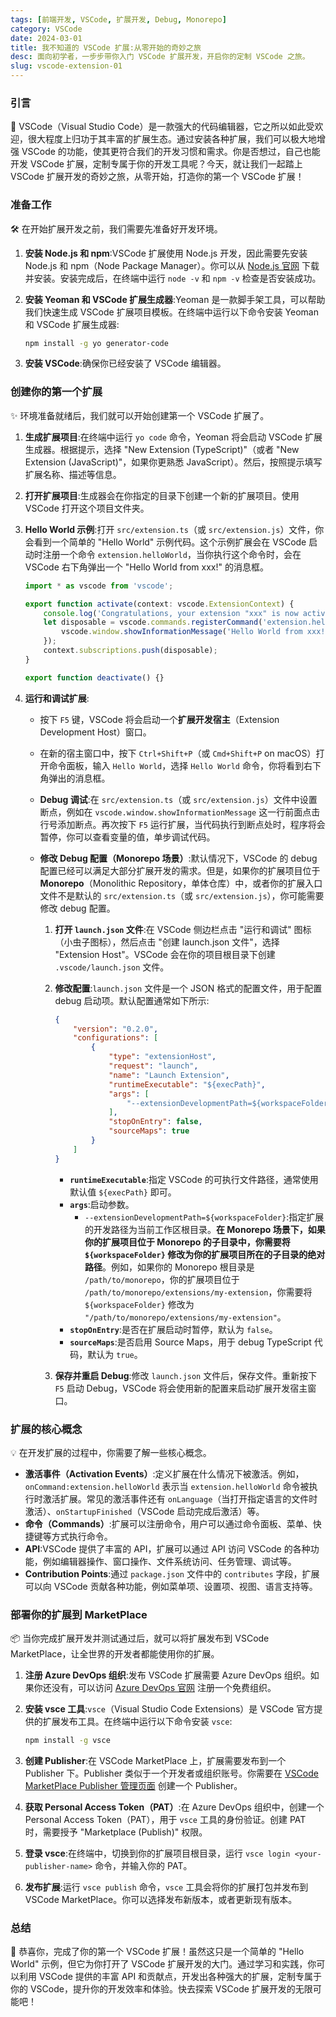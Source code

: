 ```yaml
---
tags: [前端开发, VSCode, 扩展开发, Debug, Monorepo]
category: VSCode
date: 2024-03-01
title: 我不知道的 VSCode 扩展:从零开始的奇妙之旅
desc: 面向初学者，一步步带你入门 VSCode 扩展开发，开启你的定制 VSCode 之旅。
slug: vscode-extension-01
---
```


### 引言

🚀 VSCode（Visual Studio Code）是一款强大的代码编辑器，它之所以如此受欢迎，很大程度上归功于其丰富的扩展生态。通过安装各种扩展，我们可以极大地增强 VSCode 的功能，使其更符合我们的开发习惯和需求。你是否想过，自己也能开发 VSCode 扩展，定制专属于你的开发工具呢？今天，就让我们一起踏上 VSCode 扩展开发的奇妙之旅，从零开始，打造你的第一个 VSCode 扩展！

### 准备工作

🛠️ 在开始扩展开发之前，我们需要先准备好开发环境。

1. **安装 Node.js 和 npm**:VSCode 扩展使用 Node.js 开发，因此需要先安装 Node.js 和 npm（Node Package Manager）。你可以从 [Node.js 官网](https://nodejs.org/) 下载并安装。安装完成后，在终端中运行 `node -v` 和 `npm -v` 检查是否安装成功。

2. **安装 Yeoman 和 VSCode 扩展生成器**:Yeoman 是一款脚手架工具，可以帮助我们快速生成 VSCode 扩展项目模板。在终端中运行以下命令安装 Yeoman 和 VSCode 扩展生成器:
   ```bash
   npm install -g yo generator-code
   ```

3. **安装 VSCode**:确保你已经安装了 VSCode 编辑器。

### 创建你的第一个扩展

✨ 环境准备就绪后，我们就可以开始创建第一个 VSCode 扩展了。

1. **生成扩展项目**:在终端中运行 `yo code` 命令，Yeoman 将会启动 VSCode 扩展生成器。根据提示，选择 "New Extension (TypeScript)"（或者 "New Extension (JavaScript)"，如果你更熟悉 JavaScript）。然后，按照提示填写扩展名称、描述等信息。

2. **打开扩展项目**:生成器会在你指定的目录下创建一个新的扩展项目。使用 VSCode 打开这个项目文件夹。

3. **Hello World 示例**:打开 `src/extension.ts`（或 `src/extension.js`）文件，你会看到一个简单的 "Hello World" 示例代码。这个示例扩展会在 VSCode 启动时注册一个命令 `extension.helloWorld`，当你执行这个命令时，会在 VSCode 右下角弹出一个 "Hello World from xxx!" 的消息框。

   ```typescript
   import * as vscode from 'vscode';

   export function activate(context: vscode.ExtensionContext) {
       console.log('Congratulations, your extension "xxx" is now active!');
       let disposable = vscode.commands.registerCommand('extension.helloWorld', () => {
           vscode.window.showInformationMessage('Hello World from xxx!');
       });
       context.subscriptions.push(disposable);
   }

   export function deactivate() {}
   ```

4. **运行和调试扩展**:

   - 按下 `F5` 键，VSCode 将会启动一个**扩展开发宿主**（Extension Development Host）窗口。
   - 在新的宿主窗口中，按下 `Ctrl+Shift+P`（或 `Cmd+Shift+P` on macOS）打开命令面板，输入 `Hello World`，选择 `Hello World` 命令，你将看到右下角弹出的消息框。
   - **Debug 调试**:在 `src/extension.ts`（或 `src/extension.js`）文件中设置断点，例如在 `vscode.window.showInformationMessage` 这一行前面点击行号添加断点。再次按下 `F5` 运行扩展，当代码执行到断点处时，程序将会暂停，你可以查看变量的值，单步调试代码。

   - **修改 Debug 配置（Monorepo 场景）**:默认情况下，VSCode 的 debug 配置已经可以满足大部分扩展开发的需求。但是，如果你的扩展项目位于 **Monorepo**（Monolithic Repository，单体仓库）中，或者你的扩展入口文件不是默认的 `src/extension.ts`（或 `src/extension.js`），你可能需要修改 debug 配置。

     1. **打开 `launch.json` 文件**:在 VSCode 侧边栏点击 "运行和调试" 图标（小虫子图标），然后点击 "创建 launch.json 文件"，选择 "Extension Host"。VSCode 会在你的项目根目录下创建 `.vscode/launch.json` 文件。

     2. **修改配置**:`launch.json` 文件是一个 JSON 格式的配置文件，用于配置 debug 启动项。默认配置通常如下所示:

        ```json
        {
            "version": "0.2.0",
            "configurations": [
                {
                    "type": "extensionHost",
                    "request": "launch",
                    "name": "Launch Extension",
                    "runtimeExecutable": "${execPath}",
                    "args": [
                        "--extensionDevelopmentPath=${workspaceFolder}"
                    ],
                    "stopOnEntry": false,
                    "sourceMaps": true
                }
            ]
        }
        ```

        - **`runtimeExecutable`**:指定 VSCode 的可执行文件路径，通常使用默认值 `${execPath}` 即可。
        - **`args`**:启动参数。
          - `--extensionDevelopmentPath=${workspaceFolder}`:指定扩展的开发路径为当前工作区根目录。**在 Monorepo 场景下，如果你的扩展项目位于 Monorepo 的子目录中，你需要将 `${workspaceFolder}` 修改为你的扩展项目所在的子目录的绝对路径**。例如，如果你的 Monorepo 根目录是 `/path/to/monorepo`，你的扩展项目位于 `/path/to/monorepo/extensions/my-extension`，你需要将 `${workspaceFolder}` 修改为 `"/path/to/monorepo/extensions/my-extension"`。
        - **`stopOnEntry`**:是否在扩展启动时暂停，默认为 `false`。
        - **`sourceMaps`**:是否启用 Source Maps，用于 debug TypeScript 代码，默认为 `true`。

     3. **保存并重启 Debug**:修改 `launch.json` 文件后，保存文件。重新按下 `F5` 启动 Debug，VSCode 将会使用新的配置来启动扩展开发宿主窗口。

### 扩展的核心概念

💡 在开发扩展的过程中，你需要了解一些核心概念。

- **激活事件（Activation Events）**:定义扩展在什么情况下被激活。例如，`onCommand:extension.helloWorld` 表示当 `extension.helloWorld` 命令被执行时激活扩展。常见的激活事件还有 `onLanguage`（当打开指定语言的文件时激活）、`onStartupFinished`（VSCode 启动完成后激活）等。
- **命令（Commands）**:扩展可以注册命令，用户可以通过命令面板、菜单、快捷键等方式执行命令。
- **API**:VSCode 提供了丰富的 API，扩展可以通过 API 访问 VSCode 的各种功能，例如编辑器操作、窗口操作、文件系统访问、任务管理、调试等。
- **Contribution Points**:通过 `package.json` 文件中的 `contributes` 字段，扩展可以向 VSCode 贡献各种功能，例如菜单项、设置项、视图、语言支持等。

### 部署你的扩展到 MarketPlace

📦 当你完成扩展开发并测试通过后，就可以将扩展发布到 VSCode MarketPlace，让全世界的开发者都能使用你的扩展。

1. **注册 Azure DevOps 组织**:发布 VSCode 扩展需要 Azure DevOps 组织。如果你还没有，可以访问 [Azure DevOps 官网](https://azure.microsoft.com/zh-cn/services/devops/) 注册一个免费组织。

2. **安装 vsce 工具**:`vsce`（Visual Studio Code Extensions）是 VSCode 官方提供的扩展发布工具。在终端中运行以下命令安装 `vsce`:
   ```bash
   npm install -g vsce
   ```

3. **创建 Publisher**:在 VSCode MarketPlace 上，扩展需要发布到一个 Publisher 下。Publisher 类似于一个开发者或组织账号。你需要在 [VSCode MarketPlace Publisher 管理页面](https://marketplace.visualstudio.com/manage/publishers) 创建一个 Publisher。

4. **获取 Personal Access Token（PAT）**:在 Azure DevOps 组织中，创建一个 Personal Access Token（PAT），用于 `vsce` 工具的身份验证。创建 PAT 时，需要授予 "Marketplace (Publish)" 权限。

5. **登录 vsce**:在终端中，切换到你的扩展项目根目录，运行 `vsce login <your-publisher-name>` 命令，并输入你的 PAT。

6. **发布扩展**:运行 `vsce publish` 命令，`vsce` 工具会将你的扩展打包并发布到 VSCode MarketPlace。你可以选择发布新版本，或者更新现有版本。

### 总结

🎉 恭喜你，完成了你的第一个 VSCode 扩展！虽然这只是一个简单的 "Hello World" 示例，但它为你打开了 VSCode 扩展开发的大门。通过学习和实践，你可以利用 VSCode 提供的丰富 API 和贡献点，开发出各种强大的扩展，定制专属于你的 VSCode，提升你的开发效率和体验。快去探索 VSCode 扩展开发的无限可能吧！
